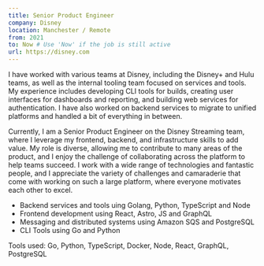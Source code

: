 ```yaml
---
title: Senior Product Engineer
company: Disney
location: Manchester / Remote 
from: 2021
to: Now # Use 'Now' if the job is still active
url: https://disney.com
---
```


I have worked with various teams at Disney, including the Disney+ and Hulu teams, 
as well as the internal tooling team focused on services and tools. My experience 
includes developing CLI tools for builds, creating user interfaces for dashboards 
and reporting, and building web services for authentication. I have also worked on 
backend services to migrate to unified platforms and handled a bit of everything 
in between. 

Currently, I am a Senior Product Engineer on the Disney Streaming team, where I 
leverage my frontend, backend, and infrastructure skills to add value. My role is diverse, 
allowing me to contribute to many areas of the product, and I enjoy the challenge 
of collaborating across the platform to help teams succeed. I work with a wide range 
of technologies and fantastic people, and I appreciate the variety of challenges 
and camaraderie that come with working on such a large platform, where everyone 
motivates each other to excel.

- Backend services and tools uing Golang, Python, TypeScript and Node
- Frontend development using React, Astro, JS and GraphQL
- Messaging and distributed systems using Amazon SQS and PostgreSQL
- CLI Tools using Go and Python

Tools used: Go, Python, TypeScript, Docker, Node, React, GraphQL, PostgreSQL
